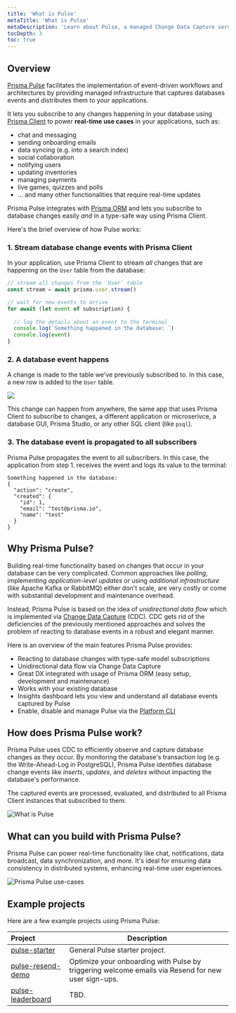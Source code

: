 ```yaml
---
title: 'What is Pulse'
metaTitle: 'What is Pulse'
metaDescription: 'Learn about Pulse, a managed Change Data Capture service that lets you build real-time applications with ease.'
tocDepth: 3
toc: true
---
```


## Overview

[Prisma Pulse](https://www.prisma.io/data-platform/pulse) facilitates the implementation of event-driven workflows and architectures by providing managed infrastructure that captures databases events and distributes them to your applications. 

It lets you subscribe to any changes happening in your database using [Prisma Client](/orm/prisma-client) to power **real-time use cases** in your applications, such as:

- chat and messaging
- sending onboarding emails
- data syncing (e.g. into a search index)
- social collaboration
- notifying users
- updating inventories
- managing payments
- live games, quizzes and polls
- ... and many other functionalities that require real-time updates

Prisma Pulse integrates with [Prisma ORM](/orm) and lets you subscribe to database changes easily _and_ in a type-safe way using Prisma Client.

Here's the brief overview of how Pulse works:

### 1. Stream database change events with Prisma Client

In your application, use Prisma Client to stream _all_ changes that are happening on the `User` table from the database:

```ts
// stream all changes from the `User` table
const stream = await prisma.user.stream()

// wait for new events to arrive
for await (let event of subscription) {
  
  // log the details about an event to the terminal
  console.log(`Something happened in the database: `)
  console.log(event)
}
```

### 2. A database event happens 

A change is made to the table we've previously subscribed to. In this case, a new row is added to the `User` table. 

![](/img/pulse/user-insert.png)

This change can happen from anywhere, the same app that uses Prisma Client to subscribe to changes, a different application or microserivce, a database GUI, Prisma Studio, or any other SQL client (like `psql`).

### 3. The database event is propagated to all subscribers

Prisma Pulse propagates the event to all subscribers. In this case, the application from step 1. receives the event and logs its value to the terminal:

``` no-copy
Something happened in the database:
{
  "action": "create",
  "created": {
    "id": 1,
    "email": "test@prisma.io",
    "name": "test"
  }
}
```

## Why Prisma Pulse?

Building real-time functionality based on changes that occur in your database can be very complicated. Common approaches like _polling_, implementing _application-level updates_ or using _additional infrastructure_ (like Apache Kafka or RabbitMQ) either don't scale, are very costly or come with substantial development and maintenance overhead.

Instead, Prisma Pulse is based on the idea of _unidirectional data flow_ which is implemented via [Change Data Capture](https://en.wikipedia.org/wiki/Change_data_capture) (CDC). CDC gets rid of the deficiencies of the previously mentioned approaches and solves the problem of reacting to database events in a robust and elegant manner.

Here is an overview of the main features Prisma Pulse provides:

- Reacting to database changes with type-safe model subscriptions
- Unidirectional data flow via Change Data Capture
- Great DX integrated with usage of Prisma ORM (easy setup, development and maintenance)
- Works with your existing database
- Insights dashboard lets you view and understand all database events captured by Pulse
- Enable, disable and manage Pulse via the [Platform CLI](/platform/platform-cli/)

## How does Prisma Pulse work?

Prisma Pulse uses CDC to efficiently observe and capture database changes as they occur. By monitoring the database's transaction log (e.g. the Write-Ahead-Log in PostgreSQL), Prisma Pulse identifies database change events like _inserts_, _updates_, and _deletes_ without impacting the database's performance.

The captured events are processed, evaluated, and distributed to all Prisma Client instances that subscribed to them:

![What is Pulse](/img/pulse/unidirectional-data-flow.png)

## What can you build with Prisma Pulse?

Prisma Pulse can power real-time functionality like chat, notifications, data broadcast, data synchronization, and more. It's ideal for ensuring data consistency in distributed systems, enhancing real-time user experiences.

![Prisma Pulse use-cases](/img/pulse/pulse-usecase.png)

## Example projects

Here are a few example projects using Prisma Pulse:

| Project                                                        | Description                                                                                        |
| :------------------------------------------------------------- | -------------------------------------------------------------------------------------------------- |
| [pulse-starter](https://github.com/prisma/prisma-examples)     | General Pulse starter project.                                                                     |
| [pulse-resend-demo](https://github.com/prisma/prisma-examples) | Optimize your onboarding with Pulse by triggering welcome emails via Resend for new user sign-ups. |
| [pulse-leaderboard](https://github.com/prisma/prisma-examples) | TBD.                                                                                               |

